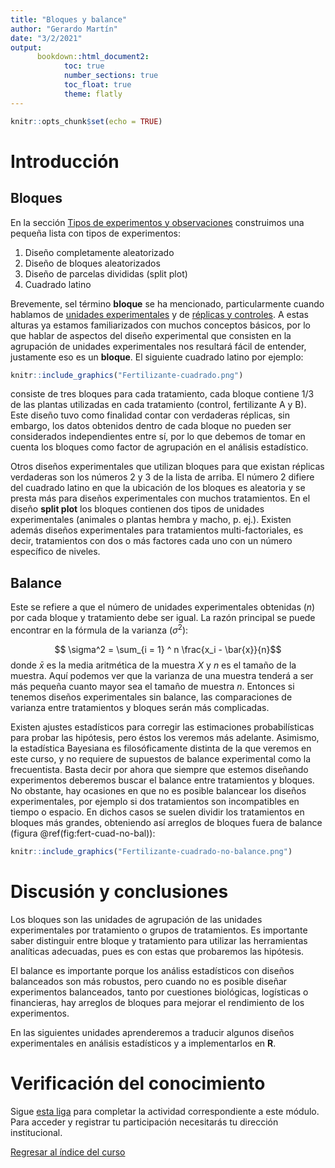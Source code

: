 ```yaml
---
title: "Bloques y balance"
author: "Gerardo Martín"
date: "3/2/2021"
output: 
      bookdown::html_document2:
            toc: true 
            number_sections: true
            toc_float: true
            theme: flatly
---
```


```r
knitr::opts_chunk$set(echo = TRUE)
```

# Introducción

## Bloques

En la sección [Tipos de experimentos y observaciones](Tipo-exper-observ.html) construimos una pequeña lista con tipos de experimentos:

1. Diseño completamente aleatorizado
2. Diseño de bloques aleatorizados
3. Diseño de parcelas divididas (split plot)
4. Cuadrado latino

Brevemente, sel término **bloque** se ha mencionado, particularmente cuando hablamos de [unidades experimentales](Unidad-exper.html) y de [réplicas y controles](Replica-control.html). A estas alturas ya estamos familiarizados con muchos conceptos básicos, por lo que hablar de aspectos del diseño experimental que consisten en la agrupación de unidades experimentales nos resultará fácil de entender, justamente eso es un **bloque**. El siguiente cuadrado latino por ejemplo:

```r
knitr::include_graphics("Fertilizante-cuadrado.png")
```

consiste de tres bloques para cada tratamiento, cada bloque contiene 1/3 de las plantas utilizadas en cada tratamiento (control, fertilizante A y B). Este diseño tuvo como finalidad contar con verdaderas réplicas, sin embargo, los datos obtenidos dentro de cada bloque no pueden ser considerados independientes entre sí, por lo que debemos de tomar en cuenta los bloques como factor de agrupación en el análisis estadístico.

Otros diseños experimentales que utilizan bloques para que existan réplicas verdaderas son los números 2 y 3 de la lista de arriba. El número 2 difiere del cuadrado latino en que la ubicación de los bloques es aleatoria y se presta más para diseños experimentales con muchos tratamientos. En el diseño **split plot** los bloques contienen dos tipos de unidades experimentales (animales o plantas hembra y macho, p. ej.). Existen además diseños experimentales para tratamientos multi-factoriales, es decir, tratamientos con dos o más factores cada uno con un número específico de niveles.

## Balance

Este se refiere a que el número de unidades experimentales obtenidas ($n$) por cada bloque y tratamiento debe ser igual. La razón principal se puede encontrar en la fórmula de la varianza ($\sigma^2$):

$$ \sigma^2 = \sum_{i = 1} ^ n \frac{x_i - \bar{x}}{n}$$
donde $\bar{x}$ es la media aritmética de la muestra $X$ y $n$ es el tamaño de la muestra. Aquí podemos ver que la varianza de una muestra tenderá a ser más pequeña cuanto mayor sea el tamaño de muestra $n$. Entonces si tenemos diseños experimentales sin balance, las comparaciones de varianza entre tratamientos y bloques serán más complicadas.

Existen ajustes estadísticos para corregir las estimaciones probabilísticas para probar las hipótesis, pero éstos los veremos más adelante. Asimismo, la estadística Bayesiana es filosóficamente distinta de la que veremos en este curso, y no requiere de supuestos de balance experimental como la frecuentista. Basta decir por ahora que siempre que estemos diseñando experimentos deberemos buscar el balance entre tratamientos y bloques. No obstante, hay ocasiones en que no es posible balancear los diseños experimentales, por ejemplo si dos tratamientos son incompatibles en tiempo o espacio. En dichos casos se suelen dividir los tratamientos en bloques más grandes, obteniendo así arreglos de bloques fuera de balance (figura \@ref(fig:fert-cuad-no-bal)):

```r
knitr::include_graphics("Fertilizante-cuadrado-no-balance.png")
```

# Discusión y conclusiones

Los bloques son las unidades de agrupación de las unidades experimentales por tratamiento o grupos de tratamientos. Es importante saber distinguir entre bloque y tratamiento para utilizar las herramientas analíticas adecuadas, pues es con estas que probaremos las hipótesis. 

El balance es importante porque los análiss estadísticos con diseños balanceados son más robustos, pero cuando no es posible diseñar experimentos balanceados, tanto por cuestiones biológicas, logísticas o financieras, hay arreglos de bloques para mejorar el rendimiento de los experimentos.

En las siguientes unidades aprenderemos a traducir algunos diseños experimentales en análisis estadísticos y a implementarlos en **R**.

# Verificación del conocimiento

Sigue [esta liga](https://docs.google.com/forms/d/e/1FAIpQLSdKe7kF6bSxj0G58-nsjWG2mglEoDBRQ2vR1e3F5jgFYMD1AA/viewform?usp=sf_link) para completar la actividad correspondiente a este módulo. Para acceder y registrar tu participación necesitarás tu dirección institucional.

[Regresar al índice del curso](../index.html)
